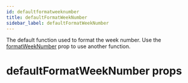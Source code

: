 ```yaml
---
id: defaultformatweeknumber
title: defaultFormatWeekNumber
sidebar_label: defaultFormatWeekNumber
---
```

<a id="docs"></a> 

The default function used to format the week number. Use the
[formatWeekNumber](#formatweeknumber) prop to use another function.



<a id="props"></a>

# defaultFormatWeekNumber props

